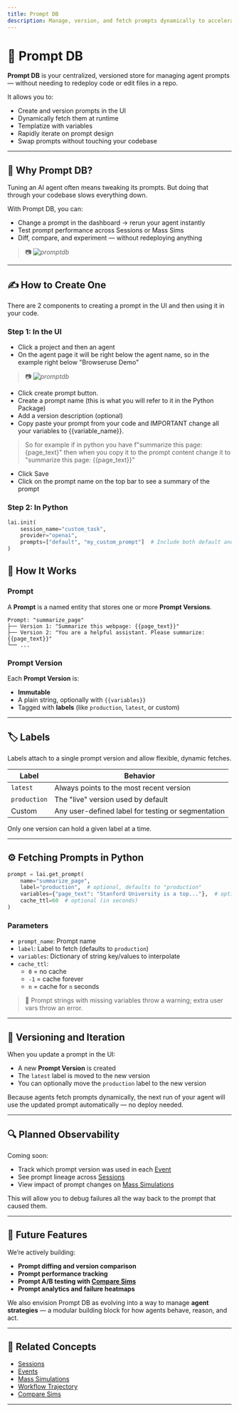 ```yaml
---
title: Prompt DB
description: Manage, version, and fetch prompts dynamically to accelerate agent iteration and experimentation.
---
```


# 🧾 Prompt DB

**Prompt DB** is your centralized, versioned store for managing agent prompts — without needing to redeploy code or edit files in a repo.

It allows you to:

- Create and version prompts in the UI
- Dynamically fetch them at runtime
- Templatize with variables
- Rapidly iterate on prompt design
- Swap prompts without touching your codebase

---

## 🚀 Why Prompt DB?

Tuning an AI agent often means tweaking its prompts. But doing that through your codebase slows everything down.

With Prompt DB, you can:

- Change a prompt in the dashboard → rerun your agent instantly
- Test prompt performance across Sessions or Mass Sims
- Diff, compare, and experiment — without redeploying anything

> 📷 _![promptdb](/images/promptdb.png)_

---
## ✍️ How to Create One

There are 2 components to creating a prompt in the UI and then using it in your code.

### Step 1: In the UI

- Click a project and then an agent 
- On the agent page it will be right below the agent name, so in the example right below "Browseruse Demo"
> 📷 _![promptdb](/images/r3.png)_
- Click create prompt button. 
- Create a prompt name (this is what you will refer to it in the Python Package)
- Add a version description (optional)
- Copy paste your prompt from your code and IMPORTANT change all your variables to {{variable_name}}.
> So for example if in python you have f"summarize this page: {page_text}" then when you copy it to the prompt content change it to "summarize this page: {{page_text}}"
- Click Save
- Click on the prompt name on the top bar to see a summary of the prompt

### Step 2: In Python

```python
lai.init(
    session_name="custom_task",
    provider="openai",
    prompts=["default", "my_custom_prompt"]  # Include both default and custom prompts
)
```

## 🧬 How It Works

### Prompt

A **Prompt** is a named entity that stores one or more **Prompt Versions**.

```text
Prompt: "summarize_page"
├── Version 1: "Summarize this webpage: {{page_text}}"
├── Version 2: "You are a helpful assistant. Please summarize: {{page_text}}"
└── ...
```

### Prompt Version

Each **Prompt Version** is:

- **Immutable**
- A plain string, optionally with `{{variables}}`
- Tagged with **labels** (like `production`, `latest`, or custom)

---

## 🏷️ Labels

Labels attach to a single prompt version and allow flexible, dynamic fetches.

| Label       | Behavior                                              |
|-------------|-------------------------------------------------------|
| `latest`    | Always points to the most recent version              |
| `production`| The "live" version used by default                    |
| Custom      | Any user-defined label for testing or segmentation   |

Only one version can hold a given label at a time.

---

## ⚙️ Fetching Prompts in Python

```python
prompt = lai.get_prompt(
    name="summarize_page",
    label="production",  # optional, defaults to "production"
    variables={"page_text": "Stanford University is a top..."},  # optional
    cache_ttl=60  # optional (in seconds)
)
```

### Parameters

- `prompt_name`: Prompt name
- `label`: Label to fetch (defaults to `production`)
- `variables`: Dictionary of string key/values to interpolate
- `cache_ttl`: 
  - `0` = no cache  
  - `-1` = cache forever  
  - `n` = cache for `n` seconds

> 📘 Prompt strings with missing variables throw a warning; extra user vars throw an error.

---

## 🧪 Versioning and Iteration

When you update a prompt in the UI:

- A new **Prompt Version** is created
- The `latest` label is moved to the new version
- You can optionally move the `production` label to the new version

Because agents fetch prompts dynamically, the next run of your agent will use the updated prompt automatically — no deploy needed.

---

## 🔍 Planned Observability

Coming soon:

- Track which prompt version was used in each [Event](/events)
- See prompt lineage across [Sessions](/sessions)
- View impact of prompt changes on [Mass Simulations](/mass-simulations)

This will allow you to debug failures all the way back to the prompt that caused them.

---

## 🧠 Future Features

We’re actively building:

- **Prompt diffing and version comparison**
- **Prompt performance tracking**
- **Prompt A/B testing with [Compare Sims](/compare-sims)**
- **Prompt analytics and failure heatmaps**

We also envision Prompt DB as evolving into a way to manage **agent strategies** — a modular building block for how agents behave, reason, and act.

---

## 🔗 Related Concepts

- [Sessions](/sessions)
- [Events](/events)
- [Mass Simulations](/mass-simulations)
- [Workflow Trajectory](/features/workflow-trajectory)
- [Compare Sims](/compare-sims)

---